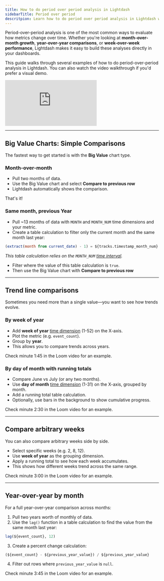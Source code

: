 ```yaml
---
title: How to do period over period analysis in Lightdash
sidebarTitle: Period over period
descritpion: Learn how to do period over period analysis in Lightdash with examples and best practices.
---
```



Period-over-period analysis is one of the most common ways to evaluate how metrics change over time. Whether you're looking at **month-over-month growth**, **year-over-year comparisons**, or **week-over-week performance**, Lightdash makes it easy to build these analyses directly in your dashboards.

This guide walks through several examples of how to do period-over-period analysis in Lightdash. You can also watch the video walkthrough if you'd prefer a visual demo.

<div
  style={{
    position: 'relative',
    paddingBottom: '64%',
    height: 0,
  }}
>
  <iframe
    src="https://www.loom.com/embed/be15f8023f754123a177aa1f928477e6?sid=2a08623c-91be-4cef-9497-251b0d4c9185"
    frameborder="0"
    webkitallowfullscreen
    mozallowfullscreen
    allowfullscreen
    style={{
      position: 'absolute',
      top: 0,
      left: 0,
      width: '100%',
      height: '100%',
    }}
  ></iframe>
</div>

---


## Big Value Charts: Simple Comparisons

The fastest way to get started is with the **Big Value** chart type.


### Month-over-month

- Pull two months of data.  
- Use the Big Value chart and select **Compare to previous row**  
- Lightdash automatically shows the comparison.

That's it!


### Same month, previous Year

- Pull ~13 months of data with `MONTH` and `MONTH_NUM` time dimensions and your metric.
- Create a table calculation to filter only the current month and the same month last year:

```sql
(extract(month from current_date) - 1) = ${tracks.timestamp_month_num}
```

_This table calculation relies on the `MONTH_NUM` [time interval](/references/dimensions#numeric-options)._

- Filter where the value of this table calculation is `true`.  
- Then use the Big Value chart with **Compare to previous row**

---

## Trend line comparisons

Sometimes you need more than a single value—you want to see how trends evolve.


### By week of year

- Add **week of year** [time dimension](/references/dimensions#numeric-options) (1-52) on the X-axis.  
- Plot the metric (e.g. `event_count`).
- Group by **year**.  
- This allows you to compare trends across years.

Check minute 1:45 in the Loom video for an example.


### By day of month with running totals

- Compare June vs July (or any two months).  
- Use **day of month** [time dimension](/references/dimensions#numeric-options) (1-31) on the X-axis, grouped by month.
- Add a running total table calculation.
- Optionally, use bars in the background to show cumulative progress.

Check minute 2:30 in the Loom video for an example.

---


## Compare arbitrary weeks

You can also compare arbitrary weeks side by side.

- Select specific weeks (e.g. 2, 8, 12).  
- Use **week of year** as the grouping dimension.  
- Apply a running total to see how each week accumulates.
- This shows how different weeks trend across the same range.

Check minute 3:00 in the Loom video for an example.

---


## Year-over-year by month

For a full year-over-year comparison across months:

1. Pull two years worth of monthly of data.  
2. Use the `lag()` function in a table calculation to find the value from the same month last year:

```sql
lag(${event_count}, 12)
```

3. Create a percent change calculation:

```sql
(${event_count} - ${previous_year_value}) / ${previous_year_value}
```

4. Filter out rows where `previous_year_value` is `null`.

Check minute 3:45 in the Loom video for an example.
